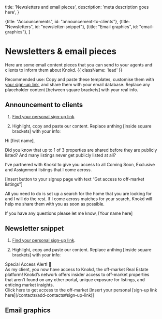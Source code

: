 
  title: 'Newsletters and email pieces',
  description:
    'meta description goes here',
}

  {title: "Accouncements", id: "announcement-to-clients"},
  {title: "Newsletters", id: "newsletter-snippet"},
  {title: "Email graphics", id: "email-graphics"},
]

# Newsletters & email pieces

Here are some email content pieces that you can send to your agents and clients to inform them about Knokd. {{ className: 'lead' }}

Recommended use: Copy and paste these templates, customise them with [your sign-up link](/contacts/add-contacts#sign-up-link), and share them with your email database. Replace any placeholder content [between square brackets] with your real info.



## Announcement to clients

1. [Find your personal sign-up link](/contacts/add-contacts#sign-up-link).

2. Highlight, copy and paste our content. Replace anthing [inside square brackets] with your info:

<MarketingMaterial>
Hi [first name],

Did you know that up to 1 of 3 properties are shared before they are publicly listed? And many listings never get publicly listed at all? 

I’ve partnered with Knokd to give you access to all Coming Soon, Exclusive and Assignment listings that I come across.

[Insert button to your signup page with text “Get access to off-market listings”]

All you need to do is set up a search for the home that you are looking for and I will do the rest. If I come across matches for your search, Knokd will help me share them with you as soon as possible.

If you have any questions please let me know,
[Your name here]

</MarketingMaterial>

## Newsletter snippet
1. [Find your personal sign-up link](/contacts/add-contacts#sign-up-link).

2. Highlight, copy and paste our content. Replace anthing [inside square brackets] with your info:

<MarketingMaterial>
Special Access Alert! 🚨
<br/>As my client, you now have access to Knokd, the off-market Real Estate platform! Knokd’s network offers insider access to off-market properties that aren’t found on any other portal, unique exposure for listings, and enticing market insights.
<br/>Click here to get access to the off-market [Insert your personal [sign-up link here](/contacts/add-contacts#sign-up-link)]

</MarketingMaterial>

## Email graphics

<MarketingAssets>
  <MarketingAsset
    src="/images/screenshots/marketing-resources/email-graphic-1_preview.png"
    alt=""
    layout="square"
  />
  <MarketingAsset
    src="/images/screenshots/marketing-resources/email-graphic-2_preview.png"
    alt=""
    layout="square"
  />
</MarketingAssets>